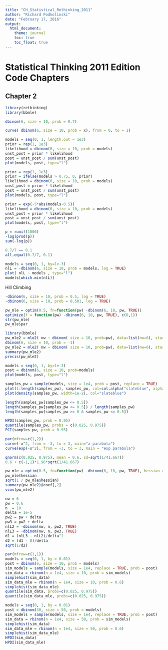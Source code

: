 ```yaml
---
title: "CH_Statistical_Rethinking_2011"
author: "Richard Podkolinski"
date: "February 17, 2016"
output: 
  html_document:
    theme: journal
    toc: true
    toc_float: true
---
```


# Statistical Thinking 2011 Edition Code Chapters

## Chapter 2

```r
library(rethinking)
library(bbmle)
```

```r
dbinom(6, size = 10, prob = 0.7)
```

```r
curve( dbinom(6, size = 10, prob = x), from = 0, to = 1)
```

```r
models = seq(0, 1, length.out = 1e3)
prior = rep(1, 1e3)
likelihood = dbinom(6, size = 10, prob = models)
unst_post = prior * likelihood
post = unst_post / sum(unst_post)
plot(models, post, type="l")
```

```r
prior = rep(1, 1e3)
prior = ifelse(models > 0.75, 0, prior)
likelihood = dbinom(6, size = 10, prob = models)
unst_post = prior * likelihood
post = unst_post / sum(unst_post)
plot(models, post, type="l")
```

```r
prior = exp(-5*abs(models-0.5))
likelihood = dbinom(6, size = 10, prob = models)
unst_post = prior * likelihood
post = unst_post / sum(unst_post)
plot(models, post, type="l")
```

```r
p = runif(1000)
-log(prod(p))
sum(-log(p))
```


```r
0.7/7 == 0.1
all.equal(0.7/7, 0.1)
```

```r
models = seq(0, 1, by=1e-3)
nlL = -dbinom(6, size = 10, prob = models, log = TRUE)
plot( nlL ~ models , type="l")
models[which.min(nlL)]
```

Hill Climbing
```r
-dbinom(6, size = 10, prob = 0.5, log = TRUE)
-dbinom(6, size = 10, prob = 0.501, log = TRUE)
```



```r
pw_mle = optim(0.5, fn=function(pw) -dbinom(6, 10, pw, TRUE))
optimize(f = function(pw) -dbinom(6, 10, pw, TRUE), c(0,1))
str(pw_mle)
pw_mle$par
```


```r
library(bbmle)
pw_mle2 = mle2( nw ~ dbinom( size = 10, prob=pw), data=list(nw=6), start=list(pw=0.5) )
dbinom(6, size = 10, prob = -1)
pw_mle2 = mle2( nw ~ dbinom( size = 10, prob=pw), data=list(nw=6), start=list(pw=0.5), trace = TRUE)
summary(pw_mle2)
precis(pw_mle2)
```

```r
models = seq(0, 1, by=1e-3)
post = dbinom(6, size = 10, prob=models)
plot(models, post, type="l")
```

```r
samples_pw = sample(models, size = 1e4, prob = post, replace = TRUE)
plot(1:length(samples_pw), samples_pw, col=col.alpha("slateblue", alpha = 0.4))
plot(density(samples_pw, width=1e-2), col="slateblue")
```


```r
length(samples_pw[samples_pw <= 0.5])
length(samples_pw[samples_pw <= 0.5]) / length(samples_pw)
length(samples_pw[samples_pw >= 0 & samples_pw <= 0.5])
```

```r
HPDI(samples_pw, prob = 0.95)
quantile(samples_pw, probs = c(0.025, 0.975))
PCI(samples_pw, prob = 0.95)
```

```r
par(mfrow=c(1,2))
curve(-x^2, from = -3, to = 3, main="a parabola")
curve(exp(-x^2), from = -3, to = 3, main = "exp parabola")
```

```r
qnorm(c(0.025, 0.975), mean = 0.6, sd=sqrt(1/41.667))
0.6 + c(-1,1)*1.96*sqrt(1/41.667)
```


```r
pw_mle = optim(0.5, fn=function(pw) -dbinom(6, 10, pw, TRUE), hessian = TRUE)
pw_mle$hessian
sqrt(1 / pw_mle$hessian)
summary(pw_mle2)@coef[,2]
vcov(pw_mle2)
```

```r
nw = 6
pw = 0.6
n  = 10
delta = 1e-5
pw2 = pw + delta
pw3 = pw2 + delta 
nlL2 = -dbinom(nw, n, pw2, TRUE)
nlL3 = -dbinom(nw, n, pw3, TRUE)
d1 = (nlL3 - nlL2)/delta^2
d2 = (d1 - 0)/delta
sqrt(1/d2)
```

```r
par(mfrow=c(1,1))
models = seq(0, 1, by = 0.01)
post = dbinom(6, size = 10, prob = models)
sim_models = sample(models, size = 1e4, replace = TRUE, prob = post)
sim_data = rbinom(n = 1e4, size = 10, prob = sim_models)
simplehist(sim_data)
sim_data_mle = rbinom(n = 1e4, size = 10, prob = 0.6)
simplehist(sim_data_mle)
quantile(sim_data, probs=c(0.025, 0.975))
quantile(sim_data_mle, probs=c(0.025, 0.975))
```


```r
models = seq(0, 1, by = 0.01)
post = dbinom(30, size = 50, prob = models)
sim_models = sample(models, size = 1e4, replace = TRUE, prob = post)
sim_data = rbinom(n = 1e4, size = 50, prob = sim_models)
simplehist(sim_data)
sim_data_mle = rbinom(n = 1e4, size = 50, prob = 0.6)
simplehist(sim_data_mle)
HPDI(sim_data)
HPDI(sim_data_mle)
```

